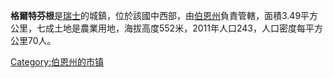'''格爾特芬根'''是[[瑞士|瑞士]]的城鎮，位於該國中西部，由[[伯恩州|伯恩州]]負責管轄，面積3.49平方公里，七成土地是農業用地，海拔高度552米，2011年人口243，人口密度每平方公里70人。

{{Switzerland-geo-stub}}
[[Category:伯恩州的市镇|Category:伯恩州的市镇]]